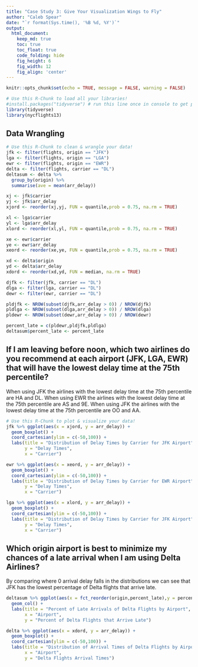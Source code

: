 ```yaml
---
title: "Case Study 3: Give Your Visualization Wings to Fly"
author: "Caleb Spear"
date: "`r format(Sys.time(), '%B %d, %Y')`"
output:
  html_document:  
    keep_md: true
    toc: true
    toc_float: true
    code_folding: hide
    fig_height: 6
    fig_width: 12
    fig_align: 'center'
---
```


```r
knitr::opts_chunk$set(echo = TRUE, message = FALSE, warning = FALSE)
```

```r
# Use this R-Chunk to load all your libraries!
#install.packages("tidyverse") # run this line once in console to get package
library(tidyverse)
library(nycflights13)

```

## Data Wrangling

```r
# Use this R-Chunk to clean & wrangle your data!
jfk <- filter(flights, origin == "JFK")
lga <- filter(flights, origin == "LGA")
ewr <- filter(flights, origin == "EWR")
delta <- filter(flights, carrier == "DL")
deltasum <- delta %>% 
  group_by(origin) %>% 
  summarise(ave = mean(arr_delay))

xj <- jfk$carrier
yj <- jfk$arr_delay
xjord <- reorder(xj,yj, FUN = quantile,prob = 0.75, na.rm = TRUE)

xl <- lga$carrier
yl <- lga$arr_delay
xlord <- reorder(xl,yl, FUN = quantile,prob = 0.75, na.rm = TRUE)

xe <- ewr$carrier
ye <- ewr$arr_delay
xeord <- reorder(xe,ye, FUN = quantile,prob = 0.75, na.rm = TRUE)

xd <- delta$origin
yd <- delta$arr_delay
xdord <- reorder(xd,yd, FUN = median, na.rm = TRUE)

djfk <- filter(jfk, carrier == "DL")
dlga <- filter(lga, carrier == "DL")
dewr <- filter(ewr, carrier == "DL")

pldjfk <- NROW(subset(djfk,arr_delay > 0)) / NROW(djfk)
pldlga <- NROW(subset(dlga,arr_delay > 0)) / NROW(dlga)
pldewr <- NROW(subset(dewr,arr_delay > 0)) / NROW(dewr)

percent_late = c(pldewr,pldjfk,pldlga)
deltasum$percent_late <- percent_late
```

## If I am leaving before noon, which two airlines do you recommend at each airport (JFK, LGA, EWR) that will have the lowest delay time at the 75th percentile?

When using JFK the airlines with the lowest delay time at the 75th percentile are HA and DL. When using EWR the airlines with the lowest delay time at the 75th percentile are AS and 9E. When using JFK the airlines with the lowest delay time at the 75th percentile are OO and AA.

```r
# Use this R-Chunk to plot & visualize your data!
jfk %>% ggplot(aes(x = xjord, y = arr_delay)) +
  geom_boxplot() +
  coord_cartesian(ylim = c(-50,100)) + 
  labs(title = "Distribution of Delay Times by Carrier for JFK Airport",
       y = "Delay Times",
       x = "Carrier")
```


```r
ewr %>% ggplot(aes(x = xeord, y = arr_delay)) +
  geom_boxplot() +
  coord_cartesian(ylim = c(-50,100)) + 
  labs(title = "Distribution of Delay Times by Carrier for EWR Airport",
       y = "Delay Times",
       x = "Carrier")
```


```r
lga %>% ggplot(aes(x = xlord, y = arr_delay)) +
  geom_boxplot() +
  coord_cartesian(ylim = c(-50,100)) + 
  labs(title = "Distribution of Delay Times by Carrier for JFK Airport",
       y = "Delay Times",
       x = "Carrier")
```

## Which origin airport is best to minimize my chances of a late arrival when I am using Delta Airlines?

By comparing where 0 arrival delay falls in the distributions we can see that JFK has the lowest percentage of Delta flights that arrive late.

```r
deltasum %>% ggplot(aes(x = fct_reorder(origin,percent_late),y = percent_late)) +
  geom_col() +
  labs(title = "Percent of Late Arrivals of Delta Flights by Airport",
       x = "Airport",
       y = "Percent of Delta Flights that Arrive Late")

delta %>% ggplot(aes(x = xdord, y = arr_delay)) +
  geom_boxplot() +
  coord_cartesian(ylim = c(-50,100)) + 
  labs(title = "Distribution of Arrival Times of Delta Flights by Airport",
       x = "Airport",
       y = "Delta Flights Arrival Times")
```

